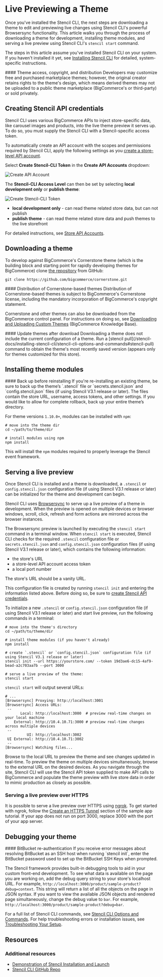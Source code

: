 # Live Previewing a Theme

Once you've installed the Stencil CLI, the next steps are downloading a theme to edit and previewing live changes using Stencil CLI's powerful Browsersync functionality. This article walks you through the process of downloading a theme for development, installing theme modules, and serving a live preview using Stencil CLI's `stencil start` command.

The steps in this article assume you've installed Stencil CLI on your system. If you haven't installed it yet, see [Installing Stencil CLI](/docs/storefront/stencil/cli/install) for detailed, system-specific instructions.

<Callout type="warning">
 #### Theme access, copyright, and distribution
Developers may customize free and purchased marketplace themes; however, the original creator retains rights to the theme's design, which means derived themes may not be uploaded to a public theme marketplace (BigCommerce's or third-party) or sold privately.
 </Callout>

## Creating Stencil API credentials

Stencil CLI uses various BigCommerce APIs to inject store-specific data, like carousel images and products, into the live theme preview it serves up. To do so, you must supply the Stencil CLI with a Stencil-specific access token. 

To automatically create an API account with the scopes and permissions required by Stencil CLI, apply the following settings as you [create a store-level API account](/api-docs/getting-started/api-accounts#creating-store-level-api-accounts). 

Select **Create Stencil-CLI Token** in the **Create API Accounts** dropdown:

![Create API Account](https://raw.githubusercontent.com/bigcommerce/dev-docs/master/assets/images/create-api-account.png "Create API Account")

The **Stencil-CLI Access Level** can then be set by selecting **local development only** or **publish theme**:

![Create Stencil-CLI Token](https://raw.githubusercontent.com/bigcommerce/dev-docs/master/assets/images/create-stencil-cli-token.png "Create Stencil-CLI Token")

* **local development only** - can read theme related store data, but can not publish
* **publish theme** - can read theme related store data and push themes to the live storefront

For detailed instructions, see [Store API Accounts](https://support.bigcommerce.com/s/article/Store-API-Accounts).

## Downloading a theme

To develop against BigCommerce's Cornerstone theme (which is the building block and starting point for rapidly developing themes for BigCommerce) clone [the repository](https://github.com/bigcommerce/cornerstone) from GitHub:

```shell copy
git clone https://github.com/bigcommerce/cornerstone.git
```

<Callout type="warning">
 #### Distribution of Cornerstone-based themes
 Distribution of Cornerstone-based themes is subject to BigCommerce's Cornerstone license, including the mandatory incorporation of BigCommerce's copyright statement.
 </Callout>

Cornerstone and other themes can also be downloaded from the BigCommerce control panel. For instructions on doing so, see [Downloading and Uploading Custom Themes](https://support.bigcommerce.com/s/article/Stencil-Themes#download-upload) (BigCommerce Knowledge Base). 

<Callout type="info">
 #### Update themes after download  
 Downloading a theme does not include the current configuration of a theme. Run a [stencil pull](/stencil-docs/installing-stencil-cli/stencil-cli-options-and-commands#stencil-pull) command to obtain the theme's most recently saved version (appears only for themes customized for this store).
&nbsp;
 </Callout>

## Installing theme modules

<Callout type="warning">
 #### Back up before reinstalling
 If you're re-installing an existing theme, be sure to back up the theme’s `.stencil` file or `secrets.stencil.json` and `config.stencil.json` files (if using Stencil V3.1 release or later). The files contain the store URL, username, access tokens, and other settings. If you would like to allow for complete rollback, back up your entire theme’s directory.
 </Callout>

For theme versions `1.10.0+`, modules can be installed with `npm`:

```shell copy showLineNumbers
# move into the theme dir
cd ~/path/to/theme/dir

# install modules using npm
npm install
```

This will install the `npm` modules required to properly leverage the Stencil event framework.

## Serving a live preview

Once Stencil CLI is installed and a theme is downloaded, a `.stencil` or `config.stencil.json` configuration file (if using Stencil V3.1 release or later) can be initialized for the theme and development can begin.

Stencil CLI uses [Browsersync](https://github.com/bigcommerce/browser-sync) to serve up a live preview of a theme in development. When the preview is opened on multiple devices or browser windows, scroll, click, refresh and form actions are mirrored across the browser instances.

The Browsersync preview is launched by executing the `stencil start` command in a terminal window. When `stencil start` is executed, Stencil CLI checks for the required `.stencil` configuration file or `secrets.stencil.json` and `config.stencil.json` configuration files (if using Stencil V3.1 release or later), which contains the following information:
* the store's URL
* a store-level API account access token
* a local port number


<Callout type="info">
 The store's URL should be a vanity URL.
 </Callout>

This configuration file is created by running `stencil init` and entering the information listed above. Before doing so, be sure to [create Stencil API credentials](#creating-stencil-api-credentials).

To initialize a new `.stencil` or `config.stencil.json` configuration file (if using Stencil V3.1 release or later) and start live preview, run the following commands in a terminal:

```shell showLineNumbers copy
# move into the theme's directory
cd ~/path/to/theme/dir

# install theme modules (if you haven't already)
npm install

# create `.stencil` or `config.stencil.json` configuration file (if using Stencil V3.1 release or later)
stencil init --url https://yourstore.com/ --token 19d3ae6-dc15-4af9-bead-a2c703aa7b --port 3000

# serve a live preview of the theme:
stencil start
```

`stencil start` will output several URLs:

```shell showLineNumbers copy
# ...
[Browsersync] Proxying: http://localhost:3001
[Browsersync] Access URLs:
 --
       Local: http://localhost:3000  # preview real-time changes on your local machine
    External: http://10.4.10.71:3000 # preview real-time changes across multiple devices
 --
          UI: http://localhost:3002
 UI External: http://10.4.10.71:3002
 --
[Browsersync] Watching files...
```

Browse to the local URL to preview the theme and see changes updated in real-time. To preview the theme on multiple devices simultaneously, browse to the external URL on the desired devices. As you navigate through the site, Stencil CLI will use the Stencil API token supplied to make API calls to BigCommerce and populate the theme preview with live store data in order to mimic production as closely as possible.

### Serving a live preview over HTTPS 

It is possible to serve a live preview over HTTPS using [ngrok](https://ngrok.com/docs). To get started with ngrok, follow the [Create an HTTPS Tunnel](/api-docs/apps/tutorials/build-a-nextjs-sample-app/step-2-connect#create-an-https-tunnel) section of the sample app tutorial. If your app does not run on port 3000, replace 3000 with the port of your app server.

## Debugging your theme

<Callout type="info">
 #### BitBucket re-authentication
 If you receive error messages about resolving BitBucket as an SSH host when running `stencil init`, enter the BitBucket password used to set up the BitBucket SSH Keys when prompted.
 </Callout>

The Stencil framework provides built-in debugging tools to aid in your custom front-end development. To see what data is available on the page you are working on, add the debug query string to your store's localhost URL. For example, `http://localhost:3000/product/sample-product?debug=context`. This string will return a list of all the objects on the page in JSON syntax. If you want to view the available JSON objects and rendered page simultaneously, change the debug value to `bar`. For example, `http://localhost:3000/product/sample-product?debug=bar`.

For a full list of Stencil CLI commands, see [Stencil CLI Options and Commands](/docs/storefront/stencil/cli/options-and-commands). For help troubleshooting errors or installation issues, see [Troubleshooting Your Setup](/docs/storefront/stencil/cli/unexpected-behavior).



## Resources

### Additional resources
* [Demonstration of Stencil Installation and Launch](https://bigcommerce.wistia.com/medias/8camrxj76a)
* [Stencil CLI GitHub Repo](https://github.com/bigcommerce/stencil-cli)
